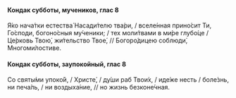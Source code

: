 #### Кондак субботы, мучеников, глас 8

Я́ко нача́тки естества́ Насади́телю тва́ри, / вселе́нная прино́сит Ти, Го́споди, богоно́сныя му́ченики; / тех моли́твами в ми́ре глубо́це / Це́рковь Твою́, жи́тельство Твое́, // Богоро́дицею соблюди́, Многоми́лостиве.

#### Кондак субботы, заупокойный, глас 8

Со святы́ми упоко́й, / Христе́, / ду́ши раб Твои́х, / иде́же несть / боле́знь, ни печа́ль, / ни воздыха́ние, // но жизнь безконе́чная.
